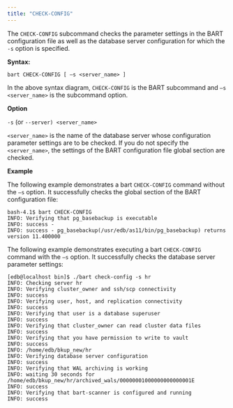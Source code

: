```yaml
---
title: "CHECK-CONFIG"
---
```




The `CHECK-CONFIG` subcommand checks the parameter settings in the BART configuration file as well as the database server configuration for which the `-s` option is specified.

**Syntax:**

    bart CHECK-CONFIG [ –s <server_name> ]

In the above syntax diagram, `CHECK-CONFIG` is the BART subcommand and `–s <server_name>` is the subcommand option.

**Option**

`-s` (or `--server) <server_name>`

`<server_name>` is the name of the database server whose configuration parameter settings are to be checked. If you do not specify the `<server_name>`, the settings of the BART configuration file global section are checked.

**Example**

The following example demonstrates a bart `CHECK-CONFIG` command without the `–s` option. It successfully checks the global section of the BART configuration file:

    bash-4.1$ bart CHECK-CONFIG
    INFO: Verifying that pg_basebackup is executable
    INFO: success -
    INFO: success - pg_basebackup(/usr/edb/as11/bin/pg_basebackup) returns
    version 11.400000

The following example demonstrates executing a bart `CHECK-CONFIG` command with the `–s` option. It successfully checks the database server parameter settings:

    [edb@localhost bin]$ ./bart check-config -s hr
    INFO: Checking server hr
    INFO: Verifying cluster_owner and ssh/scp connectivity
    INFO: success
    INFO: Verifying user, host, and replication connectivity
    INFO: success
    INFO: Verifying that user is a database superuser
    INFO: success
    INFO: Verifying that cluster_owner can read cluster data files
    INFO: success
    INFO: Verifying that you have permission to write to vault
    INFO: success
    INFO: /home/edb/bkup_new/hr
    INFO: Verifying database server configuration
    INFO: success
    INFO: Verifying that WAL archiving is working
    INFO: waiting 30 seconds for
    /home/edb/bkup_new/hr/archived_wals/00000001000000000000001E
    INFO: success
    INFO: Verifying that bart-scanner is configured and running
    INFO: success
